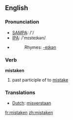 ==English==

=== Pronunciation ===
*[[w:SAMPA|SAMPA]]: /'/
*[[w:IPA|IPA]]: /'mɪsteɪkən/
*{{audio|en-us-mistaken.ogg|Audio (US)}}
*:Rhymes: [[Rhymes:English:-eɪkən|-eɪkən]]

=== Verb ===

'''mistaken'''

# past participle of to [[mistake]]

=== Translations ===
*[[Dutch]]: [[misverstaan]]

[[fr:mistaken]]
[[zh:mistaken]]